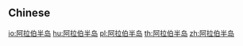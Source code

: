 {{also|阿拉伯半島}}
==Chinese==
{{zh-see|阿拉伯半島}}

[[io:阿拉伯半岛]]
[[hu:阿拉伯半岛]]
[[pl:阿拉伯半岛]]
[[th:阿拉伯半岛]]
[[zh:阿拉伯半岛]]